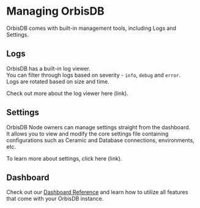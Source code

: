 # Managing OrbisDB 

OrbisDB comes with built-in management tools, including Logs and Settings.

## Logs

OrbisDB has a built-in log viewer.\
You can filter through logs based on severity - `info`, `debug` and `error`.\
Logs are rotated based on size and time. 

Check out more about the log viewer here (link).

## Settings

OrbisDB Node owners can manage settings straight from the dashboard.\
It allows you to view and modify the core settings file containing configurations such as Ceramic and Database connections, environments, etc.

To learn more about settings, click here (link).

## Dashboard

Check out our [Dashboard Reference](/databases/orbisdb-dashboard-reference) and learn how to utilize all features that come with your OrbisDB instance.